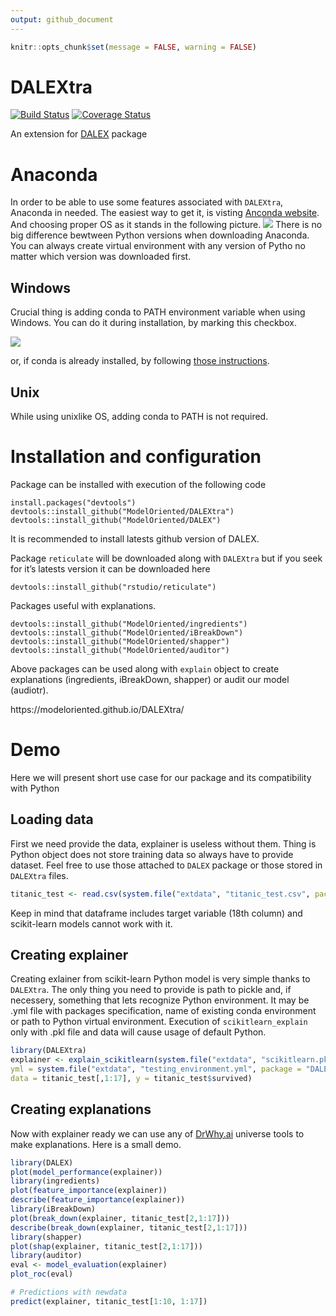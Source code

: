 ```yaml
---
output: github_document
---
```


```r
knitr::opts_chunk$set(message = FALSE, warning = FALSE)
```

# DALEXtra

[![Build Status](https://travis-ci.org/ModelOriented/DALEXtra.svg?branch=master)](https://travis-ci.org/ModelOriented/DALEXtra)
[![Coverage
Status](https://img.shields.io/codecov/c/github/ModelOriented/DALEXtra/master.svg)](https://codecov.io/github/ModelOriented/DALEXtra?branch=master)

An extension for [DALEX](https://modeloriented.github.io/DALEX) package

# Anaconda

In order to be able to use some features associated with `DALEXtra`, Anaconda in needed. The easiest way to get it, is visting 
[Anconda website](https://www.anaconda.com/distribution). And choosing proper OS as it stands in the following picture.
![](https://raw.githubusercontent.com/ModelOriented/DALEXtra/master/README_files/figure-gfm/anaconda1.png) There is no big difference bewtween Python versions when downloading Anaconda. You can always create virtual environment with any version of Pytho no matter which version was downloaded first.

## Windows 

Crucial thing is adding conda to PATH environment variable when using Windows. You can do it during installation, by marking this checkbox.

![](https://raw.githubusercontent.com/ModelOriented/DALEXtra/master/README_files/figure-gfm/anaconda2.png)

or, if conda is already installed, by following [those instructions](https://stackoverflow.com/a/44597801/9717584).

## Unix

While using unixlike OS, adding conda to PATH is not required.

# Installation and configuration

Package can be installed with execution of the following code

```
install.packages("devtools")
devtools::install_github("ModelOriented/DALEXtra")
devtools::install_github("ModelOriented/DALEX")
```
It is recommended to install latests github version of DALEX.


Package `reticulate` will be downloaded along with `DALEXtra` but if you seek for it's latests version it can be downloaded here

```
devtools::install_github("rstudio/reticulate")
```

Packages useful with explanations.

```
devtools::install_github("ModelOriented/ingredients")
devtools::install_github("ModelOriented/iBreakDown")
devtools::install_github("ModelOriented/shapper")
devtools::install_github("ModelOriented/auditor")
```

Above packages can be used along with `explain` object to create explanations (ingredients, iBreakDown, shapper) or audit our model (audiotr).

https://modeloriented.github.io/DALEXtra/

# Demo

Here we will present short use case for our package and its compatibility with Python

## Loading data

First we need provide the data, explainer is useless without them. Thing is Python object does not store training data so always have to provide dataset. Feel free to use those attached to `DALEX` package or those stored in `DALEXtra` files. 

```r
titanic_test <- read.csv(system.file("extdata", "titanic_test.csv", package = "DALEXtra"))
```
Keep in mind that dataframe includes target variable (18th column) and scikit-learn models cannot work with it.

## Creating explainer

Creating exlainer from scikit-learn Python model is very simple thanks to `DALEXtra`. The only thing you need to provide is path to pickle and, if necessery, something that lets recognize Python environment. It may be .yml file with packages specification, name of existing conda environment or path to Python virtual environment. Execution of `scikitlearn_explain` only with .pkl file and data will cause usage of default Python.

```r
library(DALEXtra)
explainer <- explain_scikitlearn(system.file("extdata", "scikitlearn.pkl", package = "DALEXtra"),
yml = system.file("extdata", "testing_environment.yml", package = "DALEXtra"), 
data = titanic_test[,1:17], y = titanic_test$survived)
```

## Creating explanations
Now with explainer ready we can use any of [DrWhy.ai](https://github.com/ModelOriented/DrWhy/blob/master/README.md) universe tools to make explanations. Here is a small demo.
```r
library(DALEX)
plot(model_performance(explainer))
library(ingredients)
plot(feature_importance(explainer))
describe(feature_importance(explainer))
library(iBreakDown)
plot(break_down(explainer, titanic_test[2,1:17]))
describe(break_down(explainer, titanic_test[2,1:17]))
library(shapper)
plot(shap(explainer, titanic_test[2,1:17]))
library(auditor)
eval <- model_evaluation(explainer)
plot_roc(eval)

# Predictions with newdata
predict(explainer, titanic_test[1:10, 1:17])
```

